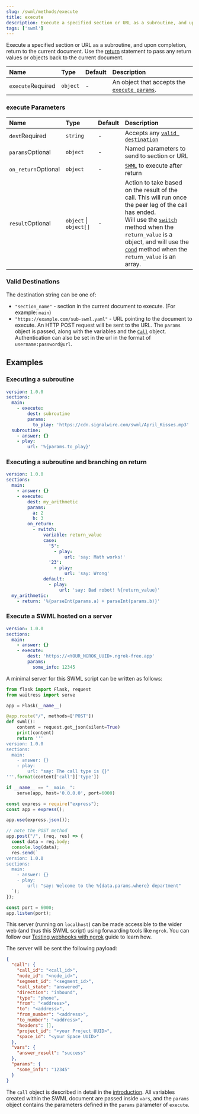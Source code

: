 ```yaml
---
slug: /swml/methods/execute
title: execute
description: Execute a specified section or URL as a subroutine, and upon completion, return to the current document.
tags: ['swml']
---
```


Execute a specified section or URL as a subroutine, and upon completion, return to the current document.
Use the [return](./return.mdx) statement to pass any return values or objects back to the current document.



| Name                                                    | Type     | Default | Description                                                         |
|:--------------------------------------------------------|:---------|:--------|:--------------------------------------------------------------------|
| `execute`<span className="required-arg">Required</span> | `object` | -       | An object that accepts the [`execute params`](#execute-parameters). |

### execute Parameters

| Name                                                      | Type                   | Default | Description                                                                                                                                                                                                                                                                                              |
|:----------------------------------------------------------|:-----------------------|:--------|:---------------------------------------------------------------------------------------------------------------------------------------------------------------------------------------------------------------------------------------------------------------------------------------------------------|
| `dest`<span className="required-arg">Required</span>      | `string`               | -       | Accepts any [`valid destination`](#valid-destinations)                                                                                                                                                                                                                                                   |
| `params`<span className="optional-arg">Optional</span>    | `object`               | -       | Named parameters to send to section or URL                                                                                                                                                                                                                                                               |
| `on_return`<span className="optional-arg">Optional</span> | `object`               | -       | [`SWML`](/swml) to execute after return                                                                                                                                                                                                                                                                  |
| `result`<span className="optional-arg">Optional</span>    | `object` \| `object[]` | -       | Action to take based on the result of the call. This will run once the peer leg of the call has ended.<br/>Will use the [`switch`](./switch#switch-parameters) method when the `return_value` is a object, and will use the [`cond`](./cond#cond-parameters) method when the `return_value` is an array. |


### Valid Destinations

The destination string can be one of:

- `"section_name"` - section in the current document to execute. (For example: `main`)
- `"https://example.com/sub-swml.yaml"` - URL pointing to the document to execute. An HTTP POST request will be sent to the URL. The `params` object is passed, along with the variables and the [`Call`](/swml/guides/deployment#the-call-object) object. Authentication can also be set in the url in the format of `username:password@url`.

## **Examples**

### Executing a subroutine

```yaml andJson
version: 1.0.0
sections:
  main:
    - execute:
        dest: subroutine
        params:
          to_play: 'https://cdn.signalwire.com/swml/April_Kisses.mp3'
  subroutine:
    - answer: {}
    - play:
        url: '%{params.to_play}'
```

### Executing a subroutine and branching on return

```yaml andJson
version: 1.0.0
sections:
  main:
    - answer: {}
    - execute:
        dest: my_arithmetic
        params:
          a: 2
          b: 3
        on_return:
          - switch:
              variable: return_value
              case:
                '5':
                  - play:
                      url: 'say: Math works!'
                '23':
                  - play:
                      url: 'say: Wrong'
              default:
                - play:
                    url: 'say: Bad robot! %{return_value}'
  my_arithmetic:
    - return: '%{parseInt(params.a) + parseInt(params.b)}'
```

### Execute a SWML hosted on a server

```yaml andJson
version: 1.0.0
sections:
  main:
    - answer: {}
    - execute:
        dest: 'https://<YOUR_NGROK_UUID>.ngrok-free.app'
        params:
          some_info: 12345
```

A minimal server for this SWML script can be written as follows:

<Tabs groupId="cxml-api">
  <TabItem value="python" label="Python/Flask">

```python
from flask import Flask, request
from waitress import serve

app = Flask(__name__)

@app.route("/", methods=['POST'])
def swml():
    content = request.get_json(silent=True)
    print(content)
    return '''
version: 1.0.0
sections:
  main:
    - answer: {}
    - play:
        url: "say: The call type is {}"
'''.format(content['call']['type'])

if __name__ == "__main__":
    serve(app, host='0.0.0.0', port=6000)
```

  </TabItem>
  <TabItem value="js" label="JavaScript/Express">

```javascript
const express = require("express");
const app = express();

app.use(express.json());

// note the POST method
app.post("/", (req, res) => {
  const data = req.body;
  console.log(data);
  res.send(`
version: 1.0.0
sections:
  main:
    - answer: {}
    - play:
        url: "say: Welcome to the %{data.params.where} department"
  `);
});

const port = 6000;
app.listen(port);
```

  </TabItem>
</Tabs>

This server (running on `localhost`) can be made accessible to the wider web (and thus this SWML script) using forwarding tools like `ngrok`.
You can follow our [Testing webhooks with ngrok](https://developer.signalwire.com/platform/basics/guides/technical-troubleshooting/how-to-test-webhooks-with-ngrok) guide to learn how.

The server will be sent the following payload:

```json
{
  "call": {
    "call_id": "<call_id>",
    "node_id": "<node_id>",
    "segment_id": "<segment_id>",
    "call_state": "answered",
    "direction": "inbound",
    "type": "phone",
    "from": "<address>",
    "to": "<address>",
    "from_number": "<address>",
    "to_number": "<address>",
    "headers": [],
    "project_id": "<your Project UUID>",
    "space_id": "<your Space UUID>"
  },
  "vars": {
    "answer_result": "success"
  },
  "params": {
    "some_info": "12345"
  }
}
```

The `call` object is described in detail in the [introduction](/swml/guides/deployment#the-call-object). All variables created
within the SWML document are passed inside `vars`, and the `params` object contains the parameters defined in the `params`
parameter of `execute`.

